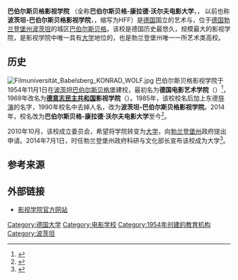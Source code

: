 {{noteTA|G1=德国地名|G2=单位}}
{{Infobox university
| name =  巴伯尔斯贝格-<br>康拉德·沃尔夫电影大学
| native_name =Filmuniversität Babelsberg Konrad Wolf
| image_name = Logo der Filmuniversität Babelsberg KONRAD WOLF.png
| image_size = 240px
| president = Susanne Stürmer
| type = 公立大学
| established = 1954年11月1日
| country = {{GER}} 
| state = [[勃兰登堡州|勃兰登堡州]]
| city = <br>[[波茨坦|波茨坦]][[巴伯尔斯贝格|巴伯尔斯贝格]]
| coor = {{coord|52|23|19|N|13|7|0|E| display=title|region:DE_type:landmark}}
| students = 660<small>（2016年）</small><ref name="berliner">{{cite web |url=https://www.berliner-zeitung.de/mensch-metropole/filmuniversitaet-konrad-wolf-in-potsdam-wird-ausgebaut-li.34323 |title=Filmuniversität Konrad Wolf in Potsdam wird ausgebaut |publisher=Berliner Zeitung |date=2017-04-19 |language=de |access-date=2021-01-28 |archive-date=2021-02-08 |archive-url=https://web.archive.org/web/20210208224531/https://www.berliner-zeitung.de/mensch-metropole/filmuniversitaet-konrad-wolf-in-potsdam-wird-ausgebaut-li.34323 |dead-url=no }}</ref>
| website = {{url|https://www.filmuniversitaet.de}}
}}
'''巴伯尔斯贝格影视学院'''
（全称'''巴伯尔斯贝格-康拉德·沃尔夫电影大学'''，{{lang-de|Filmuniversität Babelsberg Konrad Wolf}}，
以前也称'''波茨坦-巴伯尔斯贝格影视学院'''，{{lang-de|Hochschule für Film und Fernsehen Potsdam-Babelsberg}}，缩写为HFF）是[[德国|德国]]国立的艺术与{{link-de|影视学院|Film school}}，位于[[德国|德国]][[勃兰登堡州|勃兰登堡州]][[波茨坦|波茨坦]]的城区[[巴伯尔斯贝格|巴伯尔斯贝格]]。该校是德国历史最悠久，规模最大的影视学院，是影视学院中唯一具有[[大学|大学]]地位的，也是勃兰登堡州唯一一所艺术类高校。

==历史==
[[File:Filmuniversität_Babelsberg_KONRAD_WOLF.jpg|thumb]]
巴伯尔斯贝格影视学院于1954年11月1日在[[波茨坦|波茨坦]][[巴伯斯贝格堡|巴伯尔斯贝格堡]]建校，最初名为'''德国电影艺术学院'''（{{lang-de|Deutsche Hochschule für Filmkunst}}）<ref name="verordnung">{{cite book |title=Verordnung über die Bildung der Deutschen Hochschule für Filmkunst  |date=1954-10-14 |page=847 |language=de }}</ref>，1969年改名为'''[[德意志民主共和国|德意志民主共和国]]影视学院'''（{{lang-de|Hochschule für Film und Fernsehen der DDR}}）。1985年，该校校名后加上东德[[导演|导演]]{{link-de|康拉德·沃尔夫|Konrad Wolf}}的名字，1990年校名中去掉人名，改为'''波茨坦-巴伯尔斯贝格影视学院'''。2014年，校名改为'''巴伯尔斯贝格-康拉德·沃尔夫电影大学'''至今<ref name="Kerstin">{{cite web |first=Kerstin |last=Decker |url=https://m.tagesspiegel.de/wissen/die-hff-potsdam-wird-zur-filmuniversitaet-babelsberg-die-uni-der-stars/10159646.html?utm_referrer=https%3A%2F%2Fde.wikipedia.org%2F |title=Die HFF Potsdam wird zur Filmuniversität Babelsberg |publisher=Der Tagesspiegel |date=2014-07-07 |language=de |access-date=2021-01-28 |archive-date=2021-02-01 |archive-url=https://web.archive.org/web/20210201142414/https://m.tagesspiegel.de/wissen/die-hff-potsdam-wird-zur-filmuniversitaet-babelsberg-die-uni-der-stars/10159646.html?utm_referrer=https%3A%2F%2Fde.wikipedia.org%2F |dead-url=no }}</ref>。

2010年10月，该校成立委员会，希望将学院转变为[[大学|大学]]，向[[勃兰登堡州|勃兰登堡州]]政府提出申请。2014年7月1日，时任勃兰登堡州政府科研与文化部长{{link-de|扎比内·孔斯特|Sabine Kunst}}宣布该校成为大学<ref name="bravors">{{cite web |url=https://bravors.brandenburg.de/de/verordnungen-212907 |title=Verordnung zur Änderung der typisierenden Bezeichnung der Hochschule für Film und Fernsehen Potsdam-Babelsberg |date=2014-07-04 |language=de |access-date=2021-01-28 |archive-date=2021-02-01 |archive-url=https://web.archive.org/web/20210201142004/https://bravors.brandenburg.de/de/verordnungen-212907 |dead-url=no }}</ref>。

==参考来源==
{{reflist}}

==外部链接==
* [https://www.filmuniversitaet.de/ 影视学院官方网站] {{Wayback|url=https://www.filmuniversitaet.de/ |date=20210316151718 }}

{{Authority control}}
[[Category:德国大学|Category:德国大学]]
[[Category:电影学校|Category:电影学校]]
[[Category:1954年创建的教育机构|Category:1954年创建的教育机构]]
[[Category:波茨坦|Category:波茨坦]]